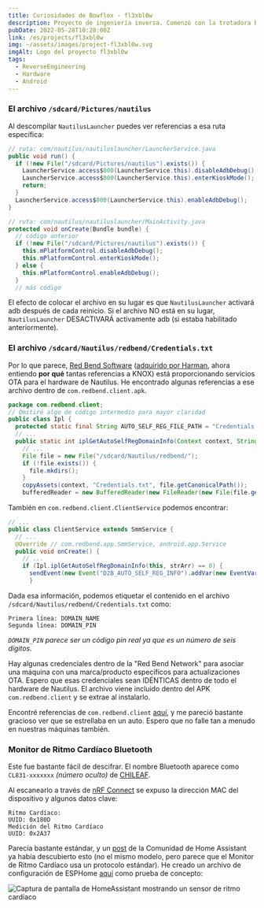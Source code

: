 ```yaml
---
title: Curiosidades de Bowflex - fl3xbl0w
description: Proyecto de ingeniería inversa. Comenzó con la trotadora Bowflex Treadmill 22 pero terminó generalizándose para cualquier máquina con Android vendida por Nautilus Inc. (Nautilus, Bowflex, Schwinn).
pubDate: 2022-05-28T10:28:00Z
link: /es/projects/fl3xbl0w
img: ~/assets/images/project-fl3xbl0w.svg
imgAlt: Logo del proyecto fl3xbl0w
tags:
  - ReverseEngineering
  - Hardware
  - Android
---
```



### El archivo `/sdcard/Pictures/nautilus`

Al descompilar `NautilusLauncher` puedes ver referencias a esa ruta específica:

```java
// ruta: com/nautilus/nautiluslauncher/LauncherService.java
public void run() {
  if (!new File("/sdcard/Pictures/nautilus").exists()) {
    LauncherService.access$000(LauncherService.this).disableAdbDebug();
    LauncherService.access$000(LauncherService.this).enterKioskMode();
    return;
  }
  LauncherService.access$000(LauncherService.this).enableAdbDebug();
}
```

```java
// ruta: com/nautilus/nautiluslauncher/MainActivity.java
protected void onCreate(Bundle bundle) {
  // código anterior
  if (!new File("/sdcard/Pictures/nautilus").exists()) {
    this.mPlatformControl.disableAdbDebug();
    this.mPlatformControl.enterKioskMode();
  } else {
    this.mPlatformControl.enableAdbDebug();
  }
  // más código
```

El efecto de colocar el archivo en su lugar es que `NautilusLauncher` activará adb después de cada reinicio. Si el archivo NO está en su lugar, `NautilusLauncher` DESACTIVARÁ activamente adb (si estaba habilitado anteriormente).

### El archivo `/sdcard/Nautilus/redbend/Credentials.txt`

Por lo que parece, [Red Bend Software](https://en.wikipedia.org/wiki/Red_Bend_Software) ([adquirido por Harman](https://news.harman.com/releases/harman-completes-acquisition-of-redbend), ahora entiendo **por qué** tantas referencias a KNOX) está proporcionando servicios OTA para el hardware de Nautilus. He encontrado algunas referencias a ese archivo dentro de `com.redbend.client.apk`.

```java
package com.redbend.client;
// Omitiré algo de código intermedio para mayor claridad
public class Ipl {
  protected static final String AUTO_SELF_REG_FILE_PATH = "Credentials.txt";
  // ...
  public static int iplGetAutoSelfRegDomainInfo(Context context, String[] strArr) {
    // ...
    File file = new File("/sdcard/Nautilus/redbend/");
    if (!file.exists()) {
      file.mkdirs();
    }
    copyAssets(context, "Credentials.txt", file.getCanonicalPath());
    bufferedReader = new BufferedReader(new FileReader(new File(file.getAbsoluteFile(), "Credentials.txt")));

```

También en `com.redbend.client.ClientService` podemos encontrar:

```java
// ...
public class ClientService extends SmmService {
  // ...
  @Override // com.redbend.app.SmmService, android.app.Service
  public void onCreate() {
    // ...
    if (Ipl.iplGetAutoSelfRegDomainInfo(this, strArr) == 0) {
      sendEvent(new Event("D2B_AUTO_SELF_REG_INFO").addVar(new EventVar("DMA_VAR_AUTO_SELF_REG_DOMAIN_NAME", strArr[0])).addVar(new EventVar("DMA_VAR_AUTO_SELF_REG_DOMAIN_PIN", strArr[1])));
      }
```

Dada esa información, podemos etiquetar el contenido en el archivo `/sdcard/Nautilus/redbend/Credentials.txt` como:

```
Primera línea: DOMAIN_NAME
Segunda línea: DOMAIN_PIN
```

_`DOMAIN_PIN` parece ser un código pin real ya que es un número de seis dígitos._

Hay algunas credenciales dentro de la "Red Bend Network" para asociar una máquina con una marca/producto específicos para actualizaciones OTA. Espero que esas credenciales sean IDÉNTICAS dentro de todo el hardware de Nautilus. El archivo viene incluido dentro del APK `com.redbend.client` y se extrae al instalarlo.

Encontré referencias de `com.redbend.client` [aquí](https://www.mdxers.org/threads/com-redbend-clent-has-stopped.175897/), y me pareció bastante gracioso ver que se estrellaba en un auto. Espero que no falle tan a menudo en nuestras máquinas también.

### Monitor de Ritmo Cardíaco Bluetooth

Este fue bastante fácil de descifrar. El nombre Bluetooth aparece como `CL831-xxxxxxx` _(número oculto)_ de [CHILEAF](https://www.chileaf.com/copy-cl830-health-monitor-armband-heart-rate-monitor-product/).

Al escanearlo a través de [nRF Connect](https://www.nordicsemi.com/Products/Development-tools/nRF-Connect-for-mobile) se expuso la dirección MAC del dispositivo y algunos datos clave:

```
Ritmo Cardíaco:
UUID: 0x180D
Medición del Ritmo Cardíaco
UUID: 0x2A37
```

Parecía bastante estándar, y un [post](https://community.home-assistant.io/t/ble-heartrate-monitor/300354/39) de la Comunidad de Home Assistant ya había descubierto esto (no el mismo modelo, pero parece que el Monitor de Ritmo Cardíaco usa un protocolo estándar). He creado un archivo de configuración de ESPHome [aquí](https://github.com/barrenechea/esphome-config-files/blob/master/bowflex-hr-monitor.yaml) como prueba de concepto:

<Image
  src={HomeAssistantSensor}
  alt="Captura de pantalla de HomeAssistant mostrando un sensor de ritmo cardíaco"
  format="webp"
/>
